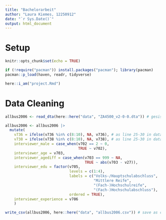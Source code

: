 ```yaml
---
title: "Bachelorarbeit"
author: "Laura Kiemes, 12250912"
date: "`r Sys.Date()`"
output: html_document
---
```


# Setup

```r
knitr::opts_chunk$set(echo = TRUE)

if (!require("pacman")) install.packages("pacman"); library(pacman)
pacman::p_load(haven, readr, tidyverse)

here::i_am("project.Rmd")
```


# Data Cleaning

```r
allbus2006 <- read_dta(here::here("data", "ZA4500_v2-0-0.dta")) # gesis data

allbus2006 <- allbus2006 |> 
  mutate(
    v736 = ifelse(v736 %in% c(8:10), NA, v736), # as line 25-30 in data/ZA4500_patch_v2-0-0.do
    v738 = ifelse(v738 %in% c(8:10), NA, v738), # as line 25-30 in data/ZA4500_patch_v2-0-0.do
    interviewer_male = case_when(v702 == 2 ~ 0, 
                                 TRUE ~ v702),
    interviewer_age = v703,
    interviewer_agediff = case_when(v703 == 999 ~ NA, 
                                    TRUE ~ abs(v703 - v27)),
    interviewer_edu = factor(v705, 
                             levels = c(1:4), 
                             labels = c("Volks-/Hauptschulabschluss",
                                        "Mittlere Reife",
                                        "(Fach-)Hochschulreife",
                                        "(Fach-)Hochschulabschluss"),
                             ordered = TRUE),
    interviewer_experience = v706
    ) 
```

```r
write_csv(allbus2006, here::here("data", "allbus2006.csv")) # save as csv
```

